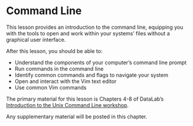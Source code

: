 # Command Line

This lesson provides an introduction to the command line, equipping you with
the tools to open and work within your systems' files without a graphical user
interface.

::: {.callout-note title="Learning Goals" collapse="false"}
After this lesson, you should be able to:

* Understand the components of your computer's command line prompt
* Run commands in the command line
* Identify common commands and flags to navigate your system
* Open and interact with the Vim text editor
* Use common Vim commands
:::

::: {.callout-important}
The primary material for this lesson is Chapters 4-8 of DataLab's [Introduction
to the Unix Command Line workshop][dl-cmd].

Any supplementary material will be posted in this chapter.

[dl-cmd]: https://ucdavisdatalab.github.io/workshop_introduction_to_the_command_line/
:::

